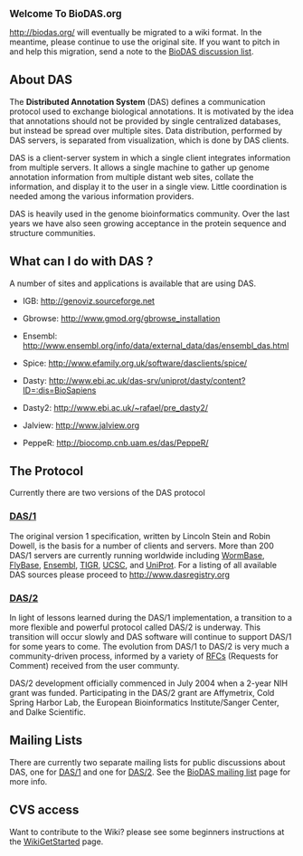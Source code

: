 <big>'''Welcome To BioDAS.org'''</big>

http://biodas.org/ will eventually be migrated to a wiki format. In the meantime, please continue to use the original site. If you want to pitch in and help this migration, send a note to the [http://lists.open-bio.org/mailman/listinfo/das2 BioDAS discussion list].

== About DAS ==

The <b>Distributed Annotation System</b> (DAS) defines a communication protocol used 
to exchange biological annotations. It is motivated by the idea that annotations 
should not be provided by single centralized databases, but instead be spread 
over multiple sites. Data distribution, performed by DAS servers, is separated
from visualization, which is done by DAS clients.

DAS is a client-server system in which a single client integrates information from 
multiple servers. It allows a single machine to gather up genome annotation 
information from multiple distant web sites, collate the information, and display it
to the user in a single view. Little coordination is needed among the various 
information providers.

DAS is heavily used in the genome bioinformatics community. Over the last years we have also
seen growing acceptance in the protein sequence and structure communities.


== What can I do with DAS ? ==

A number of sites and applications is available that are using DAS.

* IGB: http://genoviz.sourceforge.net

* Gbrowse: http://www.gmod.org/gbrowse_installation

* Ensembl: http://www.ensembl.org/info/data/external_data/das/ensembl_das.html

* Spice: http://www.efamily.org.uk/software/dasclients/spice/

* Dasty: http://www.ebi.ac.uk/das-srv/uniprot/dasty/content?ID=:dis=BioSapiens

* Dasty2: http://www.ebi.ac.uk/~rafael/pre_dasty2/

* Jalview: http://www.jalview.org

* PeppeR: http://biocomp.cnb.uam.es/das/PeppeR/

== The Protocol ==

Currently there are two versions of the DAS protocol

=== [[DAS/1]] ===

The original version 1 specification, written by Lincoln Stein and Robin Dowell, is the basis for a number of clients and servers. More than 200 DAS/1 servers are currently running worldwide including [http://www.wormbase.org/ WormBase], [http://www.flybase.org/ FlyBase], [http://www.ensembl.org/ Ensembl], [http://www.tigr.org/ TIGR],  [http://genome.ucsc.edu/ UCSC], and [http://www.ebi.ac.uk/uniprot-das/ UniProt]. For a listing of all available DAS sources please proceed to http://www.dasregistry.org

=== [[DAS/2]] ===

In light of lessons learned during the DAS/1 implementation, a transition to a more flexible and powerful protocol called DAS/2 is underway. This transition will occur slowly and DAS software will continue to support DAS/1 for some years to come. The evolution from DAS/1 to DAS/2 is very much a community-driven process, informed by a variety of [[RFCs]] (Requests for Comment) received from the user communty.

DAS/2 development officially commenced in July 2004 when a 2-year NIH grant was funded. Participating in the DAS/2 grant are Affymetrix, Cold Spring Harbor Lab, the European Bioinformatics Institute/Sanger Center, and Dalke Scientific.

== Mailing Lists ==

There are currently two separate mailing lists for public discussions about DAS, 
one for [http://biodas.org/mailman/listinfo/das DAS/1] and one for [http://biodas.org/mailman/listinfo/das2 DAS/2]. See the [http://biodas.org/documents/biodas-lists.html BioDAS mailing list] page for more info.


== CVS access ==


Want to contribute to the Wiki? please see some beginners instructions at the [[WikiGetStarted]] page.